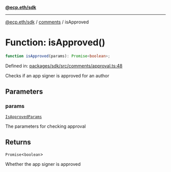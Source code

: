 [**@ecp.eth/sdk**](../../index.mdx)

***

[@ecp.eth/sdk](/sdk-reference/index.mdx) / [comments](/sdk-reference/comments/index.mdx) / isApproved

# Function: isApproved()

```ts
function isApproved(params): Promise<boolean>;
```

Defined in: [packages/sdk/src/comments/approval.ts:48](https://github.com/ecp-eth/comments-monorepo/blob/main/packages/sdk/src/comments/approval.ts#L48)

Checks if an app signer is approved for an author

## Parameters

### params

[`IsApprovedParams`](/sdk-reference/comments/type-aliases/IsApprovedParams.mdx)

The parameters for checking approval

## Returns

`Promise`\<`boolean`\>

Whether the app signer is approved
